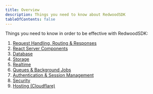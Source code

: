 ```yaml
---
title: Overview
description: Things you need to know about RedwoodSDK
tableOfContents: false
---
```



Things you need to know in order to be effective with RedwoodSDK:

1. [Request Handling, Routing & Responses](/core/routing)
1. [React Server Components](/core/react-server-components)
1. [Database](/core/database)
1. [Storage](/core/storage)
1. [Realtime](/core/realtime)
1. [Queues & Background Jobs](/core/queues)
1. [Authentication & Session Management](/core/authentication)
1. [Security](/core/security)
1. [Hosting (Cloudflare)](/core/hosting)
